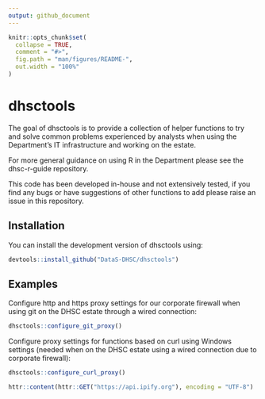 ```yaml
---
output: github_document
---
```


<!-- README.md is generated from README.Rmd. Please edit that file -->

```r
knitr::opts_chunk$set(
  collapse = TRUE,
  comment = "#>",
  fig.path = "man/figures/README-",
  out.width = "100%"
)
```

# dhsctools

<!-- badges: start -->
<!-- badges: end -->

The goal of dhsctools is to provide a collection of helper functions to 
try and solve common problems experienced by analysts when using the 
Department's IT infrastructure and working on the estate. 

For more general guidance on using R in the Department please see the 
dhsc-r-guide repository.

This code has been developed in-house and not extensively tested, if you find
any bugs or have suggestions of other functions to add please raise an issue
in this repository.

## Installation

You can install the development version of dhsctools using:

``` r
devtools::install_github("DataS-DHSC/dhsctools")
```

## Examples

Configure http and https proxy settings for our corporate firewall when using 
git on the DHSC estate through a wired connection:

```r
dhsctools::configure_git_proxy()
```

Configure proxy settings for functions based on curl using Windows settings 
(needed when on the DHSC estate using a wired connection due to corporate 
firewall):

```r
dhsctools::configure_curl_proxy()

httr::content(httr::GET("https://api.ipify.org"), encoding = "UTF-8")

```

